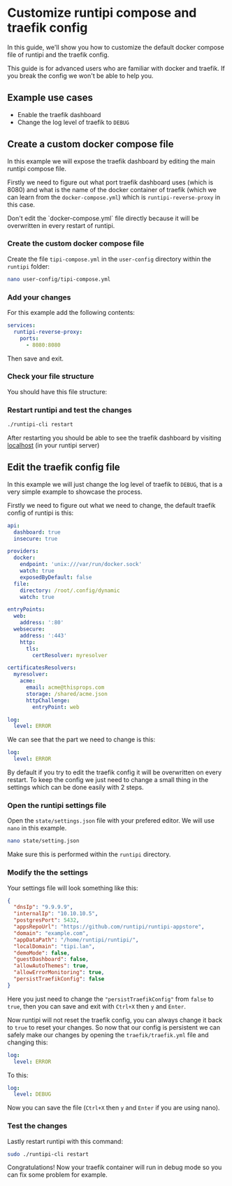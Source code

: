 
# Customize runtipi compose and traefik config

In this guide, we'll show you how to customize the default docker compose file of runtipi and the traefik config.

<Callout type="warning">
  This guide is for advanced users who are familiar with docker and traefik. If you break the config
  we won't be able to help you.
</Callout>

## Example use cases

- Enable the traefik dashboard
- Change the log level of traefik to `DEBUG`

## Create a custom docker compose file

In this example we will expose the traefik dashboard by editing the main runtipi compose file.

Firstly we need to figure out what port traefik dashboard uses (which is 8080) and what is the name of the docker container of traefik (which we can learn from the `docker-compose.yml`) which is `runtipi-reverse-proxy` in this case.

<Callout>
  Don't edit the `docker-compose.yml` file directly because it will be overwritten in every restart
  of runtipi.
</Callout>

<Steps>

### Create the custom docker compose file

Create the file `tipi-compose.yml` in the `user-config` directory within the `runtipi` folder:

```bash
nano user-config/tipi-compose.yml
```

### Add your changes

For this example add the following contents:

```yaml
services:
  runtipi-reverse-proxy:
    ports:
      - 8080:8080
```

Then save and exit.

### Check your file structure

You should have this file structure:

<FileTree>
  <FileTree.Folder name="runtipi" defaultOpen>
    <FileTree.Folder name="user-config" defaultOpen>
      <FileTree.File name="tipi-compose.yml" />
    </FileTree.Folder>
  </FileTree.Folder>
</FileTree>

### Restart runtipi and test the changes

```bash
./runtipi-cli restart
```

After restarting you should be able to see the traefik dashboard by visiting [localhost](http://127.0.0.1:8080) (in your runtipi server)

</Steps>

## Edit the traefik config file

In this example we will just change the log level of traefik to `DEBUG`, that is a very simple example to showcase the process.

Firstly we need to figure out what we need to change, the default traefik config of runtipi is this:

```yaml
api:
  dashboard: true
  insecure: true

providers:
  docker:
    endpoint: 'unix:///var/run/docker.sock'
    watch: true
    exposedByDefault: false
  file:
    directory: /root/.config/dynamic
    watch: true

entryPoints:
  web:
    address: ':80'
  websecure:
    address: ':443'
    http:
      tls:
        certResolver: myresolver

certificatesResolvers:
  myresolver:
    acme:
      email: acme@thisprops.com
      storage: /shared/acme.json
      httpChallenge:
        entryPoint: web

log:
  level: ERROR
```

We can see that the part we need to change is this:

```yaml
log:
  level: ERROR
```

By default if you try to edit the traefik config it will be overwritten on every restart. To keep the config we just need to change a small thing in the settings
which can be done easily with 2 steps.

<Steps>

### Open the runtipi settings file

Open the `state/settings.json` file with your prefered editor. We will use `nano` in this example.

```bash
nano state/setting.json
```

Make sure this is performed within the `runtipi` directory.

### Modify the the settings

Your settings file will look something like this:

```json
{
  "dnsIp": "9.9.9.9",
  "internalIp": "10.10.10.5",
  "postgresPort": 5432,
  "appsRepoUrl": "https://github.com/runtipi/runtipi-appstore",
  "domain": "example.com",
  "appDataPath": "/home/runtipi/runtipi/",
  "localDomain": "tipi.lan",
  "demoMode": false,
  "guestDashboard": false,
  "allowAutoThemes": true,
  "allowErrorMonitoring": true,
  "persistTraefikConfig": false
}
```

Here you just need to change the `"persistTraefikConfig"` from `false` to `true`, then you can save and exit with `Ctrl+X` then `y` and `Enter`.

Now runtipi will not reset the traefik config, you can always change it back to `true` to reset your changes. So now that our config is persistent we
can safely make our changes by opening the `traefik/traefik.yml` file and changing this:

```yaml
log:
  level: ERROR
```

To this:

```yaml
log:
  level: DEBUG
```

Now you can save the file (`Ctrl+X` then `y` and `Enter` if you are using nano).

### Test the changes

Lastly restart runtipi with this command:

```bash
sudo ./runtipi-cli restart
```

Congratulations! Now your traefik container will run in debug mode so you can fix some problem for example.

</Steps>
